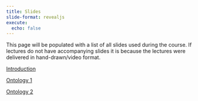 ```yaml
---
title: Slides 
slide-format: revealjs
execute:
  echo: false
---
```


This page will be populated with a list of all slides used during the course.
If lectures do not have accompanying slides it is because the lectures were delivered in hand-drawn/video format.

[Introduction](../slides/one/)

[Ontology 1](../slides/two/)

[Ontology 2](../slides/three/)

<!-- [Ontology 3](../slides/four/) -->
<!-- [Epistemology 1&2](../slides/five/) -->
<!-- [Technology 1](../slides/seven/) -->
<!-- [Technology 2](https://edibotopic.github.io/lecture-slides/FS1005_15.html) -->
<!-- [Techno-ethics](https://edibotopic.github.io/lecture-slides/FS1005_16.html) -->
